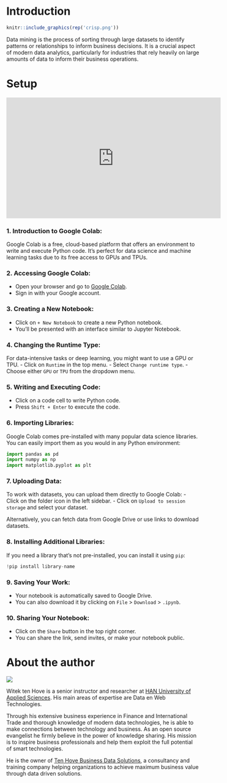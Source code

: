 # Introduction {.unnumbered}

```r
knitr::include_graphics(rep('crisp.png'))
```

Data mining is the process of sorting through large datasets to identify patterns or relationships to inform business decisions. It is a crucial aspect of modern data analytics, particularly for industries that rely heavily on large amounts of data to inform their business operations.

# Setup

<iframe width="560" height="315" src="https://www.youtube.com/embed/inN8seMm7UI?si=3Ac-ZaNkCh4nlOQ0" title="YouTube video player" frameborder="0" allow="accelerometer; autoplay; clipboard-write; encrypted-media; gyroscope; picture-in-picture; web-share" allowfullscreen></iframe>

### 1. Introduction to Google Colab:
Google Colab is a free, cloud-based platform that offers an environment to write and execute Python code. It's perfect for data science and machine learning tasks due to its free access to GPUs and TPUs.

### 2. Accessing Google Colab:
- Open your browser and go to [Google Colab](https://colab.research.google.com/).
- Sign in with your Google account.

### 3. Creating a New Notebook:
- Click on `+ New Notebook` to create a new Python notebook.
- You'll be presented with an interface similar to Jupyter Notebook.

### 4. Changing the Runtime Type:
For data-intensive tasks or deep learning, you might want to use a GPU or TPU.
- Click on `Runtime` in the top menu.
- Select `Change runtime type`.
- Choose either `GPU` or `TPU` from the dropdown menu.

### 5. Writing and Executing Code:
- Click on a code cell to write Python code.
- Press `Shift + Enter` to execute the code.

### 6. Importing Libraries:
Google Colab comes pre-installed with many popular data science libraries. You can easily import them as you would in any Python environment:
```python
import pandas as pd
import numpy as np
import matplotlib.pyplot as plt
```

### 7. Uploading Data:
To work with datasets, you can upload them directly to Google Colab:
- Click on the folder icon in the left sidebar.
- Click on `Upload to session storage` and select your dataset.

Alternatively, you can fetch data from Google Drive or use links to download datasets.

### 8. Installing Additional Libraries:
If you need a library that's not pre-installed, you can install it using `pip`:
```python
!pip install library-name
```

### 9. Saving Your Work:
- Your notebook is automatically saved to Google Drive.
- You can also download it by clicking on `File` > `Download` > `.ipynb`.

### 10. Sharing Your Notebook:
- Click on the `Share` button in the top right corner.
- You can share the link, send invites, or make your notebook public.

# About the author {.unnumbered}

![](me.png)

Witek ten Hove is a senior instructor and researcher at [HAN University of Applied Sciences](https://hanuniversity.com/en/). His main areas of expertise are Data en Web Technologies.

Through his extensive business experience in Finance and International Trade and thorough knowledge of modern data technologies, he is able to make connections between technology and business. As an open source evangelist he firmly believe in the power of knowledge sharing. His mission is to inspire business professionals and help them exploit the full potential of smart technologies.

He is the owner of [Ten Hove Business Data Solutions](http://www.businessdatasolutions.nl/), a consultancy and training company helping organizations to achieve maximum business value through data driven solutions.

